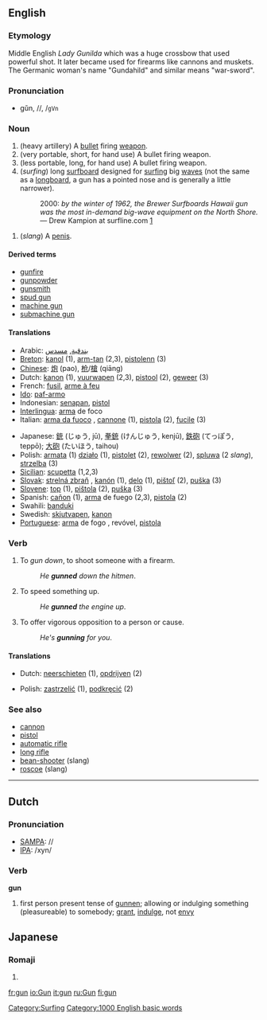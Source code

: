 ==English==

===Etymology===
Middle English ''Lady Gunilda'' which was a huge crossbow that used powerful shot. It later became used for firearms like cannons and muskets. The Germanic woman's name "Gundahild" and similar means "war-sword".

===Pronunciation===
*gŭn, /{{IPAchar|ɡʌn}}/, /<tt>gVn</tt>

===Noun===
{{en-noun-reg}}

# (heavy artillery) A [[bullet]] firing [[weapon]].
# (very portable, short, for hand use) A bullet firing weapon.
# (less portable, long, for hand use) A bullet firing weapon.
# (''surfing'') long [[surfboard]] designed for [[surfing]] big [[wave]]s (not the same as a [[longboard]], a gun has a pointed nose and is generally a little narrower).
#: 2000: ''by the winter of 1962, the Brewer Surfboards Hawaii gun was the most in-demand big-wave equipment on the North Shore.'' &mdash; Drew Kampion at surfline.com [http://www.surfline.com/surfaz/surfaz.cfm?id=766]
[[Category:Surfing]]
# (''slang'') A [[penis]].

====Derived terms====
*[[gunfire]]
*[[gunpowder]]
*[[gunsmith]]
*[[spud gun]]
*[[machine gun]]
*[[submachine gun]]

====Translations====
{{top}}
*Arabic: [[بندقية]], [[مسدس]]
*[[w:Breton language|Breton]]: [[kanol]] {{m}} (1), [[arm-tan]] {{m}} (2,3), [[pistolenn]] {{f}} (3)
*[[w:Chinese language|Chinese]]: [[炮]] (pao), [[枪]]/[[槍]] (qiāng)
*Dutch: [[kanon]] {{n}} (1), [[vuurwapen]] {{n}} (2,3), [[pistool]] {{n}} (2), [[geweer]] {{n}} (3)
*French: [[fusil]], [[arme à feu]] {{f}}
*[[w:Ido|Ido]]: [[paf-armo]]
*Indonesian: [[senapan]], [[pistol]]
*[[w:Interlingua|Interlingua]]: [[arma]] de foco
*Italian: [[arma da fuoco]] {{f}}, [[cannone]] {{m}} (1), [[pistola]] {{f}} (2), [[fucile]] {{m}} (3)
{{mid}}
*Japanese: [[銃]] (じゅう, jū), [[拳銃]] (けんじゅう, kenjū), [[鉄砲]] (てっぽう, teppō); [[大砲]] (たいほう, taihou)
*Polish: [[armata]] {{f}} (1) [[działo]] {{n}} (1), [[pistolet]] {{m}} (2), [[rewolwer]] {{m}} (2), [[spluwa]] {{f}} (2 ''slang''), [[strzelba]] {{f}} (3)
*[[Sicilian]]: [[scupetta]] {{f}} (1,2,3)
*[[Slovak]]: [[strelná zbraň]] {{m}}, [[kanón]] {{m}} (1), [[delo]] {{n}} (1), [[pištoľ]] {{f}} (2), [[puška]] {{f}} (3) 
*[[Slovene]]: [[top]] {{m}} (1), [[pištola]] {{f}} (2), [[puška]] {{f}} (3) 
*Spanish: [[cañon]] {{m}} (1), [[arma]] de fuego {{m}} (2,3), [[pistola]] {{f}} (2)
*Swahili: [[banduki]]
*Swedish: [[skjutvapen]], [[kanon]]
*[[Portuguese]]: [[arma]] de fogo {{m}}, revóvel, [[pistola]] {{f}}
{{bottom}}

===Verb===
{{en-infl-reg-consonant|gun||n}}

# To ''gun down'', to shoot someone with a firearm.
#:''He '''gunned''' down the hitmen''.
# To speed something up.
#:''He '''gunned''' the engine up''.
# To offer vigorous opposition to a person or cause.
#:''He's '''gunning''' for you''.

====Translations====
{{top}}
*Dutch: [[neerschieten]] (1), [[opdrijven]] (2)
{{mid}}
*Polish: [[zastrzelić]] (1), [[podkręcić]] (2)
{{bottom}}

===See also===
*[[cannon]]
*[[pistol]]
*[[automatic rifle]]
*[[long rifle]]
*[[bean-shooter]] (slang)
*[[roscoe]] (slang)

----

==Dutch==

===Pronunciation===
*[[w:SAMPA|SAMPA]]: //
*[[w:IPA|IPA]]: /xyn/

===Verb===
'''gun'''
#first person present tense of [[gunnen]]; allowing or indulging something (pleasureable) to somebody; [[grant]], [[indulge]], not [[envy]]

[[Category:1000 English basic words]]

==Japanese==
===Romaji===
{{romaji|ぐん}}
# {{japdef|軍|[[army]]}}
[[fr:gun]]
[[io:Gun]]
[[it:gun]]
[[ru:Gun]]
[[fi:gun]]